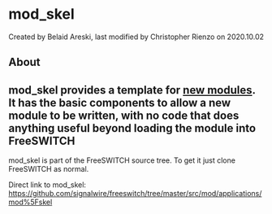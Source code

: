 
# mod_skel 

 Created by  Belaid Areski, last modified by  Christopher Rienzo on 2020.10.02

## About

## mod_skel provides a template for [new modules](../Community/Contributing-Code/Creating-New-Modules/index.mdx#about). It has the basic components to allow a new module to be written, with no code that does anything useful beyond loading the module into FreeSWITCH

mod\_skel is part of the FreeSWITCH source tree. To get it just clone FreeSWITCH as normal.  

Direct link to mod\_skel: <https://github.com/signalwire/freeswitch/tree/master/src/mod/applications/mod%5Fskel>


